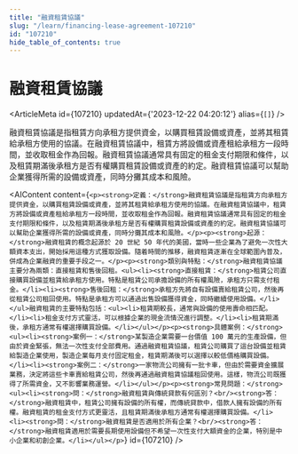 ```yaml
---
title: "融資租賃協議"
slug: "/learn/financing-lease-agreement-107210"
id: "107210"
hide_table_of_contents: true
---
```



# 融資租賃協議

<ArticleMeta id={107210} updatedAt={'2023-12-22 04:20:12'} alias={`[]`} />
<div className='border-solid border-b border-t-0 my-4 border-[var(--ifm-color-gray-300)]' />

融資租賃協議是指租賃方向承租方提供資金，以購買租賃設備或資產，並將其租賃給承租方使用的協議。在融資租賃協議中，租賃方將設備或資產租給承租方一段時間，並收取租金作為回報。融資租賃協議通常具有固定的租金支付期限和條件，以及租賃期滿後承租方是否有權購買租賃設備或資產的約定。融資租賃協議可以幫助企業獲得所需的設備或資產，同時分攤其成本和風險。

<AIContent content={`<p><strong>定義：</strong>融資租賃協議是指租賃方向承租方提供資金，以購買租賃設備或資產，並將其租賃給承租方使用的協議。在融資租賃協議中，租賃方將設備或資產租給承租方一段時間，並收取租金作為回報。融資租賃協議通常具有固定的租金支付期限和條件，以及租賃期滿後承租方是否有權購買租賃設備或資產的約定。融資租賃協議可以幫助企業獲得所需的設備或資產，同時分攤其成本和風險。</p><p><strong>起源：</strong>融資租賃的概念起源於 20 世紀 50 年代的美國，當時一些企業為了避免一次性大額資本支出，開始採用這種方式獲取設備。隨着時間的推移，融資租賃逐漸在全球範圍內普及，併成為企業融資的重要手段之一。</p><p><strong>類別與特點：</strong>融資租賃協議主要分為兩類：直接租賃和售後回租。<ul><li><strong>直接租賃：</strong>租賃公司直接購買設備並租賃給承租方使用。特點是租賃公司承擔設備的所有權風險，承租方只需支付租金。</li><li><strong>售後回租：</strong>承租方先將自有設備賣給租賃公司，然後再從租賃公司租回使用。特點是承租方可以通過出售設備獲得資金，同時繼續使用設備。</li></ul>融資租賃的主要特點包括：<ul><li>租賃期較長，通常與設備的使用壽命相匹配。</li><li>租金支付方式靈活，可以根據企業的現金流情況進行調整。</li><li>租賃期滿後，承租方通常有權選擇購買設備。</li></ul></p><p><strong>具體案例：</strong><ul><li><strong>案例一：</strong>某製造企業需要一台價值 100 萬元的生產設備，但由於資金緊張，無法一次性支付全部費用。通過融資租賃協議，租賃公司購買了這台設備並租賃給製造企業使用，製造企業每月支付固定租金，租賃期滿後可以選擇以較低價格購買設備。</li><li><strong>案例二：</strong>一家物流公司擁有一批卡車，但由於需要資金擴展業務，決定將這些卡車賣給租賃公司，然後再通過融資租賃協議租回使用。這樣，物流公司既獲得了所需資金，又不影響業務運營。</li></ul></p><p><strong>常見問題：</strong><ul><li><strong>問：</strong>融資租賃與傳統貸款有何區別？<br/><strong>答：</strong>融資租賃中，租賃公司擁有設備的所有權，而傳統貸款中，借款人擁有設備的所有權。融資租賃的租金支付方式更靈活，且租賃期滿後承租方通常有權選擇購買設備。</li><li><strong>問：</strong>融資租賃是否適用於所有企業？<br/><strong>答：</strong>融資租賃適用於需要長期使用設備但不希望一次性支付大額資金的企業，特別是中小企業和初創企業。</li></ul></p>`} id={107210} />
